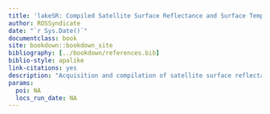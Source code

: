 ```yaml
---
title: 'lakeSR: Compiled Satellite Surface Reflectance and Surface Temperature for Lakes in the United States and US Territories'
author: ROSSyndicate
date: "`r Sys.Date()`"
documentclass: book
site: bookdown::bookdown_site
bibliography: [../bookdown/references.bib]
biblio-style: apalike
link-citations: yes
description: "Acquisition and compilation of satellite surface reflectance data for all lakes in the United States and US Territories."
params:
  poi: NA
  locs_run_date: NA
---
```

